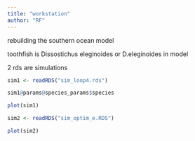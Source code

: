 ```yaml
---
title: "workstation"
author: "RF"
---
```



rebuilding the southern ocean model

toothfish is Dissostichus eleginoides or D.eleginoides in model

2 rds are simulations

```r

sim1 <- readRDS("sim_loop4.rds")

sim1@params@species_params$species

plot(sim1)

```


```r

sim2 <- readRDS("sim_optim_e.RDS")

plot(sim2)


```

